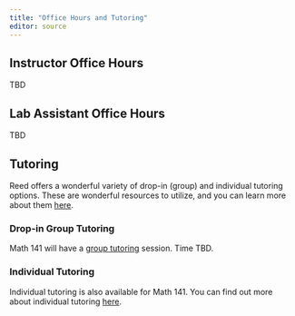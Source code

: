 ```yaml
---
title: "Office Hours and Tutoring"
editor: source
---
```


## Instructor Office Hours

TBD

## Lab Assistant Office Hours

TBD

## Tutoring

Reed offers a wonderful variety of drop-in (group) and individual tutoring options. These are wonderful resources to utilize, and you can learn more about them [here](https://www.reed.edu/academic_support/tutoring.html). 

### Drop-in Group Tutoring

Math 141 will have a [group tutoring](https://www.reed.edu/academic_support/tutor-schedule/
) session. Time TBD.


### Individual Tutoring

Individual tutoring is also available for Math 141. You can find out more about individual tutoring [here](https://www.reed.edu/academic_support/individual_tutoring.html).

